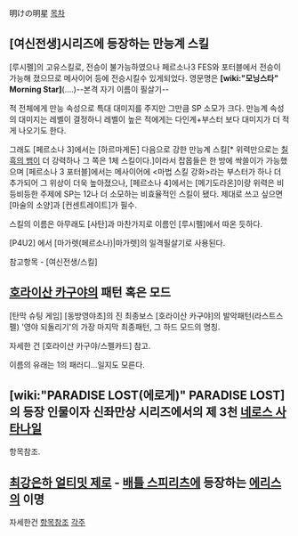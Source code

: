 明けの明星
[[목차]]
== [여신전생]시리즈에 등장하는 만능계 스킬 ==
[루시펠]의 고유스킬로, 전승이 불가능하였으나 페르소나3 FES와 포터블에서 전승이 가능해 졌으므로 메사이어 등에 전승시킬수 있게되었다. 영문명은 '''[wiki:"모닝스타" Morning Star]'''(....)--본격 자기 이름이 필살기-- 

적 전체에게 만능 속성으로 특대 대미지를 주지만 그만큼 SP 소모가 크다. 만능계 속성의 대미지는 레벨이 결정하니 레벨이 높은 적에게는 다인계+부스터 보다 대미지가 더 적게 나오기도 한다.

그래도 [페르소나 3]에서는 [하르마게돈] 다음으로 강한 만능계 스킬[* 위력만으로는 [[칠흑의 뱀]]이 더 강력하나 그 쪽은 1체 스킬이다.]이라서 잡몹들은 한 방에 싹쓸이가 가능했으며 [페르소나 3 포터블]에서는 메사이어에 <마법 스킬 강화>라는 부스터가 하나 더 추가되어 그 위상이 더욱 높아졌으나, [페르소나 4]에서는 [메기도라온]이랑 위력은 비등비등한 주제에 SP는 12나 더 소모하는 비효율적인 스킬이 됐다. 제대로 쓰고 싶으면 [마술의 소양]과 [컨센트레이트]가 필수.

스킬의 이름은 아무래도 [사탄]과 마찬가지로 이름인 [루시펠]에서 따온 듯하다.

[P4U2] 에서 [마가렛(페르소나)|마가렛]의 일격필살기로 사용된다.


참고항목 - [여신전생/스킬]

== [[호라이산 카구야]]의 패턴 혹은 모드 ==
[탄막 슈팅 게임] [동방영야초]의 진 최종보스 [호라이산 카구야]의 발악패턴(라스트스펠) '영야 되돌리기'의 가장 마지막 최종패턴, 그 하드 모드의 명칭.

자세한 건 [호라이산 카구야/스펠카드] 참고.

이름의 유래는 1의 패러디...일지도 모른다.

== [wiki:"PARADISE LOST(에로게)" PARADISE LOST]의 등장 인물이자 신좌만상 시리즈에서의 제 3천 [[네로스 사타나일]] ==
항목참조. 

== [[최강은하 얼티밋 제로]] - [[배틀 스피리츠]]에 등장하는 [[에리스(배틀 스피리츠)|에리스]]의 이명 ==

자세한건 [[에리스(배틀 스피리츠)|항목참조]]
[[각주]]
